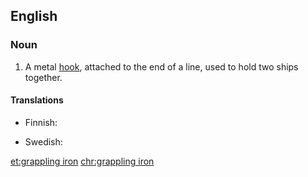 ==English==

===Noun===
{{en-noun|head=[[grappling]] [[iron]]}}

# {{label|en|nautical}} A metal [[hook]], attached to the end of a line, used to hold two ships together.

====Translations====
{{trans-top|metal hook used to hold two ships together}}
* Finnish: {{t|fi|entraushaka}}
{{trans-mid}}
* Swedish: {{t|sv|änterhake|c}}
{{trans-bottom}}

[[et:grappling iron]]
[[chr:grappling iron]]